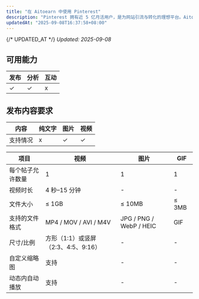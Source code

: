 ```yaml
---
title: "在 Aitoearn 中使用 Pinterest"
description: "Pinterest 拥有近 5 亿月活用户，是为网站引流与转化的理想平台。Aitoearn 可帮助你提前安排 Pin，触达新受众。"
updatedAt: "2025-09-08T16:37:58+08:00"
---
```

{/* UPDATED_AT */}
_Updated: 2025-09-08_

## 可用能力

| 发布 | 分析 | 互动 |
| --- | --- | --- |
| ✓ | ✓ | x |




## 发布内容要求

| 内容 | 纯文字 | 图片 | 视频 |
| --- | --- | --- | --- |
| 支持情况 | x | ✓ | ✓ |

| 项目 | 视频 | 图片 | GIF |
| --- | --- | --- | --- |
| 每个帖子允许数量 | 1 | 1 | 1 |
| 视频时长 | 4 秒–15 分钟 | - | - |
| 文件大小 | ≤ 1GB | ≤ 10MB | ≤ 3MB |
| 支持的文件格式 | MP4 / MOV / AVI / M4V | JPG / PNG / WebP / HEIC | GIF |
| 尺寸/比例 | 方形（1:1）或竖屏（2:3、4:5、9:16） | - | - |
| 自定义缩略图 | 支持 | - | - |
| 动态内自动播放 | 支持 | - | - |

